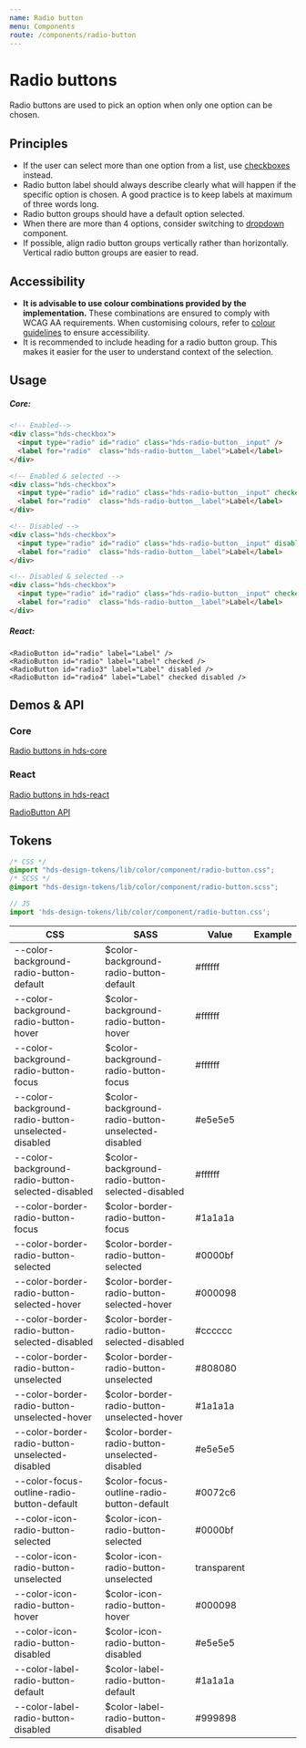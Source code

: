 ```yaml
---
name: Radio button
menu: Components
route: /components/radio-button
---
```




# Radio buttons

<LargeParagraph>
  Radio buttons are used to pick an option when only one option can be chosen. 
</LargeParagraph>

## Principles

- If the user can select more than one option from a list, use [checkboxes](/components/checkbox) instead.
- Radio button label should always describe clearly what will happen if the specific option is chosen. A good practice is to keep labels at maximum of three words long.
- Radio button groups should have a default option selected.
- When there are more than 4 options, consider switching to [dropdown](/components/dropdown) component.
- If possible, align radio button groups vertically rather than horizontally. Vertical radio button groups are easier to read.

## Accessibility

- **It is advisable to use colour combinations provided by the implementation.** These combinations are ensured to comply with WCAG AA requirements. When customising colours, refer to [colour guidelines](/design-tokens/colour "Colour") to ensure accessibility.
- It is recommended to include heading for a radio button group. This makes it easier for the user to understand context of the selection.


## Usage

<Playground>
  <RadioButton id="radio" label="Label" />
  <RadioButton id="radio2" label="Label" checked />
  <RadioButton id="radio3" label="Label" disabled />
  <RadioButton id="radio4" label="Label" checked disabled />
</Playground>

##### Core:
```html
<!-- Enabled-->
<div class="hds-checkbox">
  <input type="radio" id="radio" class="hds-radio-button__input" />
  <label for="radio"  class="hds-radio-button__label">Label</label>
</div>

<!-- Enabled & selected -->
<div class="hds-checkbox">
  <input type="radio" id="radio" class="hds-radio-button__input" checked />
  <label for="radio"  class="hds-radio-button__label">Label</label>
</div>

<!-- Disabled -->
<div class="hds-checkbox">
  <input type="radio" id="radio" class="hds-radio-button__input" disabled />
  <label for="radio"  class="hds-radio-button__label">Label</label>
</div>

<!-- Disabled & selected -->
<div class="hds-checkbox">
  <input type="radio" id="radio" class="hds-radio-button__input" checked disabled />
  <label for="radio"  class="hds-radio-button__label">Label</label>
</div>
```

##### React:
```tsx
<RadioButton id="radio" label="Label" />
<RadioButton id="radio" label="Label" checked />
<RadioButton id="radio3" label="Label" disabled />
<RadioButton id="radio4" label="Label" checked disabled />
```

## Demos & API

### Core

[Radio buttons in hds-core](/storybook/core/?path=/story/radiobutton--default)

### React

[Radio buttons in hds-react](/storybook/react/?path=/story/components-radiobutton--default)

[RadioButton API](/storybook/react/?path=/docs/components-radiobutton--default)

## Tokens

```css
/* CSS */
@import "hds-design-tokens/lib/color/component/radio-button.css";
/* SCSS */
@import "hds-design-tokens/lib/color/component/radio-button.scss";
```
```js
// JS
import 'hds-design-tokens/lib/color/component/radio-button.css';
```

CSS                                                 | SASS                                               | Value       | Example
--------------------------------------------------- | -------------------------------------------------- | ----------- | ------------------------------------------------------------------ |
--color-background-radio-button-default             | $color-background-radio-button-default             | #ffffff     | <ColorBox color="var(--color-background-radio-button-default)" />            |
--color-background-radio-button-hover               | $color-background-radio-button-hover               | #ffffff     | <ColorBox color="var(--color-background-radio-button-hover)" />              |
--color-background-radio-button-focus               | $color-background-radio-button-focus               | #ffffff     | <ColorBox color="var(--color-background-radio-button-focus)" />              |
--color-background-radio-button-unselected-disabled | $color-background-radio-button-unselected-disabled | #e5e5e5     | <ColorBox color="var(--color-background-radio-button-unselected-disabled" /> |
--color-background-radio-button-selected-disabled   | $color-background-radio-button-selected-disabled   | #ffffff     | <ColorBox color="var(--color-background-radio-button-selected-disabled)" />  |
--color-border-radio-button-focus                   | $color-border-radio-button-focus                   | #1a1a1a     | <ColorBox color="var(--color-border-radio-button-focus)" />                  |
--color-border-radio-button-selected                | $color-border-radio-button-selected                | #0000bf     | <ColorBox color="var(--color-border-radio-button-selected)" />               |
--color-border-radio-button-selected-hover          | $color-border-radio-button-selected-hover          | #000098     | <ColorBox color="var(--color-border-radio-button-selected-hover)" />         |
--color-border-radio-button-selected-disabled       | $color-border-radio-button-selected-disabled       | #cccccc     | <ColorBox color="var(--color-border-radio-button-selected-disabled)" />      |
--color-border-radio-button-unselected              | $color-border-radio-button-unselected              | #808080     | <ColorBox color="var(--color-border-radio-button-unselected)" />             |
--color-border-radio-button-unselected-hover        | $color-border-radio-button-unselected-hover        | #1a1a1a     | <ColorBox color="var(--color-border-radio-button-unselected-hover)" />       |
--color-border-radio-button-unselected-disabled     | $color-border-radio-button-unselected-disabled     | #e5e5e5     | <ColorBox color="var(--color-border-radio-button-unselected-disabled)" />    |
--color-focus-outline-radio-button-default          | $color-focus-outline-radio-button-default          | #0072c6     | <ColorBox color="var(--color-focus-outline-radio-button-default)" />         |
--color-icon-radio-button-selected                  | $color-icon-radio-button-selected                  | #0000bf     | <ColorBox color="var(--color-icon-radio-button-selected)" />                 |
--color-icon-radio-button-unselected                | $color-icon-radio-button-unselected                | transparent | <ColorBox color="var(--color-icon-radio-button-unselected)" />               |
--color-icon-radio-button-hover                     | $color-icon-radio-button-hover                     | #000098     | <ColorBox color="var(--color-icon-radio-button-hover)" />                    |
--color-icon-radio-button-disabled                  | $color-icon-radio-button-disabled                  | #e5e5e5     | <ColorBox color="var(--color-icon-radio-button-disabled)" />                 |
--color-label-radio-button-default                  | $color-label-radio-button-default                  | #1a1a1a     | <ColorBox color="var(--color-label-radio-button-default)" />                 |
--color-label-radio-button-disabled                 | $color-label-radio-button-disabled                 | #999898     | <ColorBox color="var(--color-label-radio-button-disabled)" />                |
